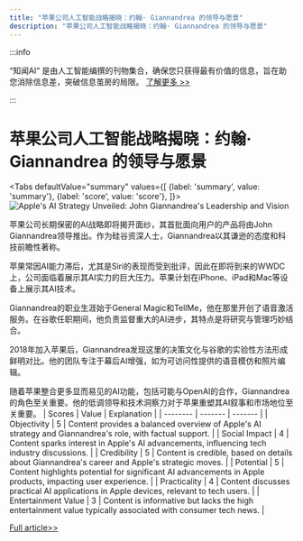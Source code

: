 ```yaml
---
title: "苹果公司人工智能战略揭晓：约翰· Giannandrea 的领导与愿景"
description: "苹果公司人工智能战略揭晓：约翰· Giannandrea 的领导与愿景"
---
```



:::info

“知闻AI“ 是由人工智能编撰的刊物集合，确保您只获得最有价值的信息，旨在助您消除信息差，突破信息茧房的局限。  [了解更多 >>](/)

:::

# 苹果公司人工智能战略揭晓：约翰· Giannandrea 的领导与愿景


<Tabs
	defaultValue="summary"
	values={[
	{label: 'summary', value: 'summary'},
	{label: 'score', value: 'score'},
]}>
<TabItem value="summary">
<img
  src="https://image.informedainews.com/2024/06/08/AI-S4D-1717825090-0.jpg"
  alt="Apple's AI Strategy Unveiled: John Giannandrea's Leadership and Vision"
/>



苹果公司长期保密的AI战略即将揭开面纱，其首批面向用户的产品将由John Giannandrea领导推出。作为硅谷资深人士，Giannandrea以其谦逊的态度和科技前瞻性著称。

苹果常因AI能力滞后，尤其是Siri的表现而受到批评，因此在即将到来的WWDC上，公司面临着展示其AI实力的巨大压力。苹果计划在iPhone、iPad和Mac等设备上展示其AI技术。

Giannandrea的职业生涯始于General Magic和TellMe，他在那里开创了语音激活服务。在谷歌任职期间，他负责监督重大的AI进步，其特点是将研究与管理巧妙结合。

2018年加入苹果后，Giannandrea发现这里的决策文化与谷歌的实验性方法形成鲜明对比。他的团队专注于幕后AI增强，如为可访问性提供的语音模仿和照片编辑。

随着苹果整合更多显而易见的AI功能，包括可能与OpenAI的合作，Giannandrea的角色至关重要。他的低调领导和技术洞察力对于苹果重塑其AI叙事和市场地位至关重要。
</TabItem>
<TabItem value="score">
	| Scores     | Value   | Explanation |
	| -------- | ------- | ------- |
	| Objectivity  | 5    | Content provides a balanced overview of Apple's AI strategy and Giannandrea's role, with factual support.    |
	| Social Impact | 4     | Content sparks interest in Apple's AI advancements, influencing tech industry discussions.    |
	| Credibility    | 5    | Content is credible, based on details about Giannandrea's career and Apple's strategic moves.    |
	| Potential    | 5    | Content highlights potential for significant AI advancements in Apple products, impacting user experience.    |
	| Practicality    | 4    | Content discusses practical AI applications in Apple devices, relevant to tech users.    |
	| Entertainment Value    | 3    | Content is informative but lacks the high entertainment value typically associated with consumer tech news.    |
</TabItem>
</Tabs>

[Full article>>](https://www.cnbc.com/2024/06/07/john-giannandrea-apple-ai.html)
